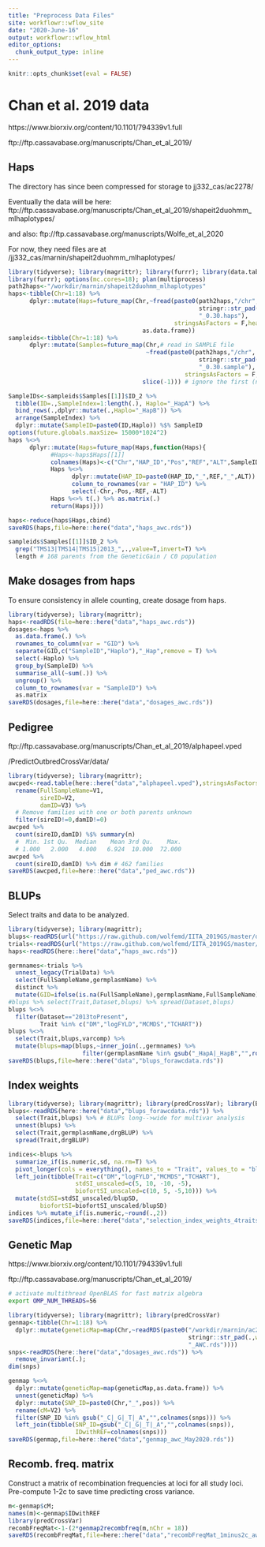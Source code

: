 ```yaml
---
title: "Preprocess Data Files"
site: workflowr::wflow_site
date: "2020-June-16"
output: workflowr::wflow_html
editor_options:
  chunk_output_type: inline
---
```


```r
knitr::opts_chunk$set(eval = FALSE)
```

# Chan et al. 2019 data

https://www.biorxiv.org/content/10.1101/794339v1.full

ftp://ftp.cassavabase.org/manuscripts/Chan_et_al_2019/

## Haps

The directory has since been compressed for storage to jj332_cas/ac2278/

Eventually the data will be here:  
ftp://ftp.cassavabase.org/manuscripts/Chan_et_al_2019/shapeit2duohmm_mlhaplotypes/

and also: ftp://ftp.cassavabase.org/manuscripts/Wolfe_et_al_2020

For now, they need files are at /jj332_cas/marnin/shapeit2duohmm_mlhaplotypes/

```r
library(tidyverse); library(magrittr); library(furrr); library(data.table)
library(furrr); options(mc.cores=18); plan(multiprocess)
path2haps<-"/workdir/marnin/shapeit2duohmm_mlhaplotypes"
haps<-tibble(Chr=1:18) %>% 
      dplyr::mutate(Haps=future_map(Chr,~fread(paste0(path2haps,"/chr",
                                                      stringr::str_pad(.,width = 3,side = 'left',pad = 0),
                                                      "_0.30.haps"),
                                               stringsAsFactors = F,header = F,sep = " ") %>% 
                                      as.data.frame))
sampleids<-tibble(Chr=1:18) %>% 
      dplyr::mutate(Samples=future_map(Chr,# read in SAMPLE file
                                       ~fread(paste0(path2haps,"/chr",
                                                      stringr::str_pad(.,width = 3,side = 'left',pad = 0),
                                                      "_0.30.sample"), 
                                                  stringsAsFactors = F,header = T,sep = " ") %>% 
                                      slice(-1))) # ignore the first (non-header) row of the SAMPLE file.

SampleIDs<-sampleids$Samples[[1]]$ID_2 %>% 
  tibble(ID=.,SampleIndex=1:length(.), Haplo="_HapA") %>% 
  bind_rows(.,dplyr::mutate(.,Haplo="_HapB")) %>% 
  arrange(SampleIndex) %>% 
  dplyr::mutate(SampleID=paste0(ID,Haplo)) %$% SampleID
options(future.globals.maxSize= 15000*1024^2)
haps %<>%
      dplyr::mutate(Haps=future_map(Haps,function(Haps){
            #Haps<-haps$Haps[[1]]
            colnames(Haps)<-c("Chr","HAP_ID","Pos","REF","ALT",SampleIDs)
            Haps %<>% 
                  dplyr::mutate(HAP_ID=paste0(HAP_ID,"_",REF,"_",ALT)) %>% 
                  column_to_rownames(var = "HAP_ID") %>% 
                  select(-Chr,-Pos,-REF,-ALT)
            Haps %<>% t(.) %>% as.matrix(.)
            return(Haps)}))

haps<-reduce(haps$Haps,cbind)
saveRDS(haps,file=here::here("data","haps_awc.rds"))

sampleids$Samples[[1]]$ID_2 %>% 
  grep("TMS13|TMS14|TMS15|2013_",.,value=T,invert=T) %>% 
  length # 168 parents from the GeneticGain / C0 population 
```

## Make dosages from haps

To ensure consistency in allele counting, create dosage from haps.

```r
library(tidyverse); library(magrittr); 
haps<-readRDS(file=here::here("data","haps_awc.rds"))
dosages<-haps %>%
  as.data.frame(.) %>% 
  rownames_to_column(var = "GID") %>% 
  separate(GID,c("SampleID","Haplo"),"_Hap",remove = T) %>% 
  select(-Haplo) %>% 
  group_by(SampleID) %>% 
  summarise_all(~sum(.)) %>% 
  ungroup() %>% 
  column_to_rownames(var = "SampleID") %>% 
  as.matrix
saveRDS(dosages,file=here::here("data","dosages_awc.rds"))
```


## Pedigree

ftp://ftp.cassavabase.org/manuscripts/Chan_et_al_2019/alphapeel.vped

/PredictOutbredCrossVar/data/

```r
library(tidyverse); library(magrittr);
awcped<-read.table(here::here("data","alphapeel.vped"),stringsAsFactors = F, header = F) %>% 
  rename(FullSampleName=V1,
         sireID=V2,
         damID=V3) %>% 
  # Remove families with one or both parents unknown
  filter(sireID!=0,damID!=0)
awcped %>% 
  count(sireID,damID) %$% summary(n)
  #  Min. 1st Qu.  Median    Mean 3rd Qu.    Max. 
  # 1.000   2.000   4.000   6.924  10.000  72.000
awcped %>% 
  count(sireID,damID) %>% dim # 462 families
saveRDS(awcped,file=here::here("data","ped_awc.rds"))

```


## BLUPs

Select traits and data to be analyzed.
```r
library(tidyverse); library(magrittr);
blups<-readRDS(url("https://raw.github.com/wolfemd/IITA_2019GS/master/data/iita_blupsForCrossVal_72619.rds"))
trials<-readRDS(url("https://raw.github.com/wolfemd/IITA_2019GS/master/data/IITA_ExptDesignsDetected_72619.rds"))
haps<-readRDS(here::here("data","haps_awc.rds"))

germnames<-trials %>% 
  unnest_legacy(TrialData) %>% 
  select(FullSampleName,germplasmName) %>% 
  distinct %>% 
  mutate(GID=ifelse(is.na(FullSampleName),germplasmName,FullSampleName))
#blups %>% select(Trait,Dataset,blups) %>% spread(Dataset,blups)
blups %<>% 
  filter(Dataset=="2013toPresent",
         Trait %in% c("DM","logFYLD","MCMDS","TCHART"))
blups %<>% 
  select(Trait,blups,varcomp) %>% 
  mutate(blups=map(blups,~inner_join(.,germnames) %>% 
                     filter(germplasmName %in% gsub("_HapA|_HapB","",rownames(haps)))))
saveRDS(blups,file=here::here("data","blups_forawcdata.rds"))
```

## Index weights
```r
library(tidyverse); library(magrittr); library(predCrossVar); library(BGLR);
blups<-readRDS(here::here("data","blups_forawcdata.rds")) %>% 
  select(Trait,blups) %>% # BLUPs long-->wide for multivar analysis
  unnest(blups) %>% 
  select(Trait,germplasmName,drgBLUP) %>% 
  spread(Trait,drgBLUP)

indices<-blups %>% 
  summarize_if(is.numeric,sd, na.rm=T) %>% 
  pivot_longer(cols = everything(), names_to = "Trait", values_to = "blupSD") %>% 
  left_join(tibble(Trait=c("DM","logFYLD","MCMDS","TCHART"), 
                   stdSI_unscaled=c(5, 10, -10, -5),
                   biofortSI_unscaled=c(10, 5, -5,10))) %>% 
  mutate(stdSI=stdSI_unscaled/blupSD,
         biofortSI=biofortSI_unscaled/blupSD)
indices %>% mutate_if(is.numeric,~round(.,2))
saveRDS(indices,file=here::here("data","selection_index_weights_4traits.rds"))
```

## Genetic Map

https://www.biorxiv.org/content/10.1101/794339v1.full

ftp://ftp.cassavabase.org/manuscripts/Chan_et_al_2019/

```bash
# activate multithread OpenBLAS for fast matrix algebra
export OMP_NUM_THREADS=56
```

```r
library(tidyverse); library(magrittr); library(predCrossVar)
genmap<-tibble(Chr=1:18) %>% 
  dplyr::mutate(geneticMap=map(Chr,~readRDS(paste0("/workdir/marnin/ac2278_shapeit2_maxna/chr",
                                                   stringr::str_pad(.,width = 3,side = 'left',pad = 0),
                                                   "_AWC.rds"))))
snps<-readRDS(here::here("data","dosages_awc.rds")) %>% 
  remove_invariant(.); 
dim(snps)

genmap %<>% 
  dplyr::mutate(geneticMap=map(geneticMap,as.data.frame)) %>% 
  unnest(geneticMap) %>% 
  dplyr::mutate(SNP_ID=paste0(Chr,"_",pos)) %>% 
  rename(cM=V2) %>% 
  filter(SNP_ID %in% gsub("_C|_G|_T|_A","",colnames(snps))) %>% 
  left_join(tibble(SNP_ID=gsub("_C|_G|_T|_A","",colnames(snps)),
                   IDwithREF=colnames(snps)))
saveRDS(genmap,file=here::here("data","genmap_awc_May2020.rds"))
```

## Recomb. freq. matrix

Construct a matrix of recombination frequencies at loci for all study loci. Pre-compute 1-2c to save time predicting cross variance.
```r
m<-genmap$cM;
names(m)<-genmap$IDwithREF
library(predCrossVar)
recombFreqMat<-1-(2*genmap2recombfreq(m,nChr = 18))
saveRDS(recombFreqMat,file=here::here("data","recombFreqMat_1minus2c_awcmap_May2020.rds")
```


